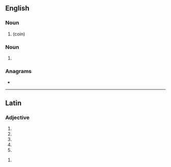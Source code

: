 ==English==

===Noun===
{{head|en|noun plural form}}

# {{plural of|lepton|lang=en}} (coin)

===Noun===
{{en-noun}}

# {{lb|en|proscribed}} {{alternative form of|lepton|lang=en}}

===Anagrams===
* {{anagrams|en|-petal|Patel|Plate|leapt|palet|pelta|petal|plate|platé|pleat|tepal}}

----

==Latin==

===Adjective===
{{la-adj-form|lepta}}

# {{inflection of|leptus||nom|f|s|lang=la}}
# {{inflection of|leptus||nom|n|p|lang=la}}
# {{inflection of|leptus||acc|n|p|lang=la}}
# {{inflection of|leptus||voc|f|s|lang=la}}
# {{inflection of|leptus||voc|n|p|lang=la}}

{{la-adj-form|leptā}}

# {{inflection of|leptus||abl|f|s|lang=la}}